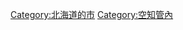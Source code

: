 {{Commonscat|Fukagawa, Hokkaido}}
{{Catmore}}

{{DEFAULTSORT:Fukagawa-shi}}
[[Category:北海道的市|Category:北海道的市]]
[[Category:空知管內|Category:空知管內]]